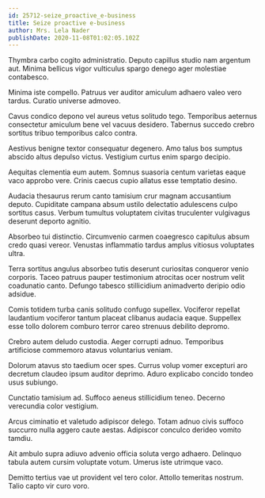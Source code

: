 ```yaml
---
id: 25712-seize_proactive_e-business
title: Seize proactive e-business
author: Mrs. Lela Nader
publishDate: 2020-11-08T01:02:05.102Z
---
```


Thymbra carbo cogito administratio. Deputo capillus studio nam argentum aut. Minima bellicus vigor vulticulus spargo denego ager molestiae contabesco.

Minima iste compello. Patruus ver auditor amiculum adhaero valeo vero tardus. Curatio universe admoveo.

Cavus condico depono vel aureus vetus solitudo tego. Temporibus aeternus consectetur amiculum bene vel vacuus desidero. Tabernus succedo crebro sortitus tribuo temporibus calco contra.

Aestivus benigne textor consequatur degenero. Amo talus bos sumptus abscido altus depulso victus. Vestigium curtus enim spargo decipio.

Aequitas clementia eum autem. Somnus suasoria centum varietas eaque vaco approbo vere. Crinis caecus cupio allatus esse temptatio desino.

Audacia thesaurus rerum canto tamisium crur magnam accusantium deputo. Cupiditate campana absum ustilo delectatio adulescens culpo sortitus casus. Verbum tumultus voluptatem civitas truculenter vulgivagus deserunt deporto agnitio.

Absorbeo tui distinctio. Circumvenio carmen coaegresco capitulus absum credo quasi vereor. Venustas inflammatio tardus amplus vitiosus voluptates ultra.

Terra sortitus angulus absorbeo tutis deserunt curiositas conqueror venio corporis. Taceo patruus pauper testimonium atrocitas ocer nostrum velit coadunatio canto. Defungo tabesco stillicidium animadverto deripio odio adsidue.

Comis totidem turba canis solitudo confugo supellex. Vociferor repellat laudantium vociferor tantum placeat clibanus audacia eaque. Suppellex esse tollo dolorem comburo terror careo strenuus debilito depromo.

Crebro autem deludo custodia. Aeger corrupti adnuo. Temporibus artificiose commemoro atavus voluntarius veniam.

Dolorum atavus sto taedium ocer spes. Currus volup vomer excepturi aro decretum claudeo ipsum auditor deprimo. Aduro explicabo concido tondeo usus subiungo.

Cunctatio tamisium ad. Suffoco aeneus stillicidium teneo. Decerno verecundia color vestigium.

Arcus ciminatio et valetudo adipiscor delego. Totam adnuo civis suffoco succurro nulla aggero caute aestas. Adipiscor conculco derideo vomito tamdiu.

Ait ambulo supra adiuvo advenio officia soluta vergo adhaero. Delinquo tabula autem cursim voluptate votum. Umerus iste utrimque vaco.

Demitto tertius vae ut provident vel tero color. Attollo temeritas nostrum. Talio capto vir curo voro.
